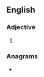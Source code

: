 ==English==

===Adjective===
{{head|en|comparative adjective}}

# {{en-comparative of|ancient}}

===Anagrams===
* {{anagrams|en|a=aceeinnrt|inertance|nectarine}}